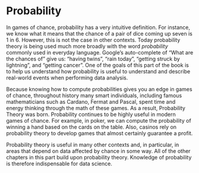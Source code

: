 # Probability 

In games of chance, probability has a very intuitive definition. For instance, we know what it means that the chance of a pair of dice coming up seven is 1 in 6. However, this is not the case in other contexts. Today probability theory is being used much more broadly with the word _probability_ commonly used in everyday language. Google's auto-complete of "What are the chances of" give us: "having twins", "rain today", "getting struck by lightning", and "getting cancer". One of the goals of this part of the book is to help us understand how probability is useful to understand and describe real-world events when performing data analysis.

Because knowing how to compute probabilities gives you an edge in games of chance, throughout history many smart individuals, including famous mathematicians such as Cardano, Fermat and Pascal, spent time and energy thinking through the math of these games. As a result, Probability Theory was born. Probability continues to be highly useful in modern games of chance. For example, in poker, we can compute the probability of winning a hand based on the cards on the table. Also, casinos rely on probability theory to develop games that almost certainly guarantee a profit. 

Probability theory is useful in many other contexts and, in particular, in areas that depend on data affected by chance in some way. All of the other chapters in this part build upon probability theory. Knowledge of probability is therefore indispensable for data science.

